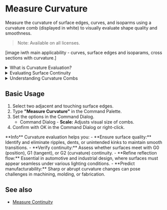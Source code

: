 
# Measure Curvature

<Reference shortcut="" command="Measure Curvature" button="" />

Measure the curvature of surface edges, curves, and isoparms using a curvature comb (displayed in white) to visually evaluate shape quality and smoothness.

> Note: Available on all licenses.

[image iwth main applicability - curves, surface edges and isoparams, cross sections with curvature.]


<details>
  <summary>What is Curvature Evaluation?</summary>
  <p>
    The **Measure Curvature** tool analyzes the curvature of curves or surfaces 
    to help you evaluate smoothness and continuity. It displays curvature combs that represent 
    the curvature radius at different points, which is especially helpful for ensuring high-quality 
    surfaces.

    ![Curvature Comb](/img/curvature-comb.png)
  </p>
</details>

<details>
  <summary>Evaluating Surface Continuity</summary>
  <p>
    Use the tool to assess whether the surface or curve has G0, G1, G2 and G3 continuity connection across. 
    
    G0 (Position Continuity) - The surfaces and curves meet at the same point, but there may be a visible angle or break.
    G1 (Tangent Continuity) - The surfaces and curves not only meet, but their tangents (direction of flow) align.
    G2 (Curvature Continuity) - The curvature (rate of change of the tangent) matches across the connection. This results in a very smooth, flowing transition with no visual or reflective break.
    G3 (Acceleration Continuity) -  Also known as "rate of curvature continuity", G3 ensures that the change in curvature is smooth across the junction. This eliminates even subtle reflection breaks.

    For more information on Continuity, click [here](/cad-essentials/continuity-curve-and-surfaces). 

    ![Curvature Examples on G0, G1, and G2](/img/curvature-0.png)
  </p>
</details>

<details>
  <summary>Understanding Curvature Combs</summary>
  <p>
  The curvature comb plots are interpreted by the change in line lenght as you look along the curve from start to end.

    1. A constant lenght of comb indicates a constant radius, for example an erc.
    2. A changing comb length indicates acceleration or deceleration of the curve shape.
    3. Inflections are shown by the combs switching sides and optionally by an additional red arrow indicator.
    4. Breaks in the red boundary curves indicate curvature discrepancies across edit points or between two curves.

    ![Understanding Curvature Combs](/img/curvature-comb-1.png)

  </p>
</details>

## Basic Usage

1. Select two adjacent and touching surface edges.
2. Type **"Measure Curvature"** in the Command Palette.
3. Set the options in the Command Dialog.
   - <Kst>Command Dialog</Kst>
         - **Scale:** Adjusts visual size of combs.
4. Confirm with OK in the Command Dialog or right-click.

<VideoPlayer fileName="measure-curvature-0"/>

<Callout type="info" emoji="💡">
**Info**    
Curvature evaluation helps you:
    - **Ensure surface quality:** Identify and eliminate ripples, dents, or unintended kinks to maintain smooth transitions.
    - **Verify continuity:** Assess whether surfaces meet with G0 (position), G1 (tangent), or G2 (curvature) continuity.
    - **Refine reflection flow:** Essential in automotive and industrial design, where surfaces must appear seamless under various lighting conditions.
    - **Predict manufacturability:** Sharp or abrupt curvature changes can pose challenges in machining, molding, or fabrication.
</Callout>

## See also
- [Measure Continuity](/solid/measure-continuity)
